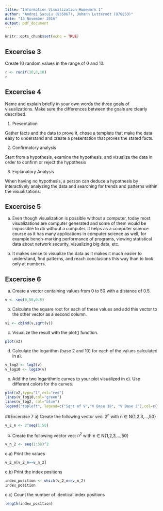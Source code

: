 ```yaml
---
title: "Information Visualization Homework 1"
author: "Andrei Sacuiu (955067), Johann Lutterodt (878253)"
date: "13 November 2016"
output: pdf_document
---
```


```r
knitr::opts_chunk$set(echo = TRUE)
```

## Excercise 3

Create 10 random values in the range of 0 and 10.

```r
r <- runif(10,0,10)
r
```
## Excercise 4

Name and explain briefly in your own words the three goals of visualizations. Make sure the
differences between the goals are clearly described.

1) Presentation

Gather facts and the data to prove it, chose a template that make the data easy to understand and create a presentation that proves the stated facts.

2) Confirmatory analysis

Start from a hypothesis, examine the hypothesis, and visualize the data in order to confirm or reject the hypothesis

3) Explanatory Analysis

When having no hypothesis, a person can deduce a hypothesis by interactively analyzing the data and searching for trends and patterns within the visualizations.

## Excercise 5

a) Even though visualization is possible without a computer, today most visualizations are computer generated and some of them would be impossible to do without a computer. It helps as a computer science course as it has many applications in computer science as well, for example bench-marking performance of programs, viewing statistical data about network security, visualizing big data, etc.

b) It makes sense to visualize the data as it makes it much easier to understand, find patterns, and reach conclusions this way than to look only at numbers.

## Excercise 6

a) Create a vector containing values from 0 to 50 with a distance of 0.5.

```r
v <- seq(0,50,0.5)
```

b) Calculate the square root for each of these values and add this vector to the other
vector as a second column.
```r
v2 <- cbind(v,sqrt(v))
```

c) Visualize the result with the plot() function.
```r
plot(v2)
```

d) Calculate the logarithm (base 2 and 10) for each of the values calculated in a). 
```r
v_log2 <- log2(v)
v_log10 <- log10(v)
```


e) Add the two logarithmic curves to your plot visualized in c). Use different colors for
the curves. 
```r
plot(v2,type="l",col="red")
lines(v_log10,col="green")
lines(v_log2, col="blue")
legend("topleft", legend=c("Sqrt of V","V Base 10", "V Base 2"),col=c("red","green", "blue"), lty=1)
```

##Excercise 7
a) Create the following vector vec: $2^n$ with n $\in$ N{1,2,3,...,50}
```r
v_2_n <- 2^seq(1:50)
```
b) Create the following vector vec: $n^2$ with n $\in$ N{1,2,3,...,50} 
```r
v_n_2 <- seq(1:50)^2
```
c.a) Print the values
```r
v_2_n[v_2_n==v_n_2]
```

c.b) Print the index positions
```r
index_position <- which(v_2_n==v_n_2)
index_position
```
c.c) Count the number of identical index positions
```r
length(index_position)
```